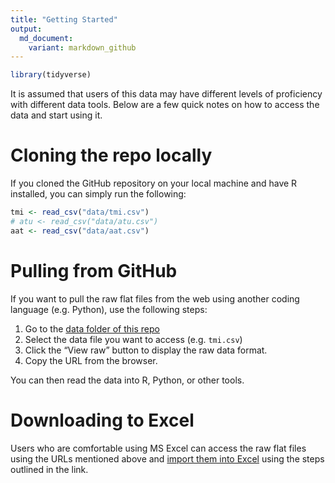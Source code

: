 ```yaml
---
title: "Getting Started"
output: 
  md_document:
    variant: markdown_github
---
```


```r
library(tidyverse)
```

It is assumed that users of this data may have different levels of proficiency with different data tools.  Below are a few quick notes on how to access the data and start using it.

# Cloning the repo locally

If you cloned the GitHub repository on your local machine and have R installed, you can simply run the following:

```r
tmi <- read_csv("data/tmi.csv")
# atu <- read_csv("data/atu.csv")
aat <- read_csv("data/aat.csv")
```

# Pulling from GitHub

If you want to pull the raw flat files from the web using another coding language (e.g. Python), use the following steps:

1. Go to the [data folder of this repo](https://github.com/j-hagedorn/trilogy/tree/master/data)
2. Select the data file you want to access (e.g. `tmi.csv`)
3. Click the "View raw" button to display the raw data format.
4. Copy the URL from the browser.

You can then read the data into R, Python, or other tools.

# Downloading to Excel

Users who are comfortable using MS Excel can access the raw flat files using the URLs mentioned above and [import them into Excel](https://support.office.com/en-za/article/Import-or-export-text-txt-or-csv-files-5250ac4c-663c-47ce-937b-339e391393ba) using the steps outlined in the link.
